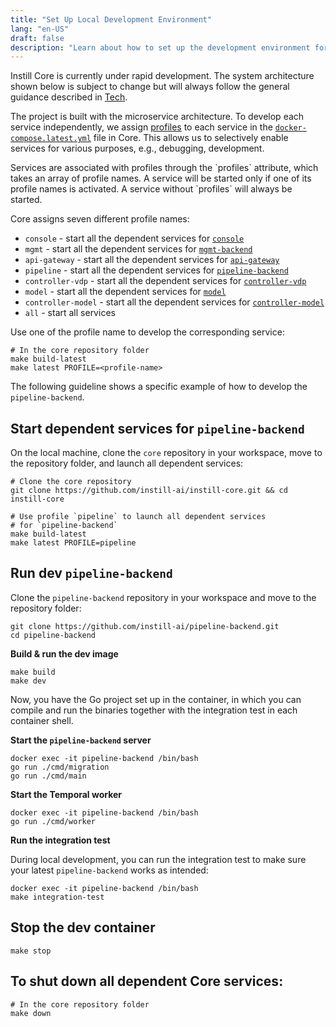 ```yaml
---
title: "Set Up Local Development Environment"
lang: "en-US"
draft: false
description: "Learn about how to set up the development environment for the unstructured data ETL stack Instill Core"
---
```


Instill Core is currently under rapid development.
The system architecture shown below is subject to change but will always follow the general guidance described in [Tech](../../faq#tech).

<div align="center">
  <ZoomableImg
    src="/docs-assets/development/instill-core-architecture.svg"
    alt="The Instill Core system architecture"
    width="600px"
  />
</div>

The project is built with the microservice architecture. To develop each service independently,
we assign [profiles](https://docs.docker.com/compose/profiles) to each service in
the [`docker-compose.latest.yml`](https://github.com/instill-ai/instill-core/blob/main/docker-compose.latest.yml) file in Core.
This allows us to selectively enable services for various purposes, e.g., debugging, development.

<InfoBlock type="info" title="info">
  Services are associated with profiles through the `profiles` attribute, which
  takes an array of profile names. A service will be started only if one of its
  profile names is activated. A service without `profiles` will always be
  started.
</InfoBlock>

Core assigns seven different profile names:

- `console` - start all the dependent services for [`console`](https://github.com/instill-ai/console)
- `mgmt` - start all the dependent services for [`mgmt-backend`](https://github.com/instill-ai/mgmt-backend)
- `api-gateway` - start all the dependent services for [`api-gateway`](https://github.com/instill-ai/api-gateway)
- `pipeline` - start all the dependent services for [`pipeline-backend`](https://github.com/instill-ai/pipeline-backend)
- `controller-vdp` - start all the dependent services for [`controller-vdp`](https://github.com/instill-ai/controller-vdp)
- `model` - start all the dependent services for [`model`](https://github.com/instill-ai/model)
- `controller-model` - start all the dependent services for [`controller-model`](https://github.com/instill-ai/controller-model)
- `all` - start all services

Use one of the profile name to develop the corresponding service:

```shellscript
# In the core repository folder
make build-latest
make latest PROFILE=<profile-name>
```

The following guideline shows a specific example of how to develop the `pipeline-backend`.

## Start dependent services for `pipeline-backend`

On the local machine, clone the `core` repository in your workspace, move to the repository folder, and launch all dependent services:

```shellscript
# Clone the core repository
git clone https://github.com/instill-ai/instill-core.git && cd instill-core

# Use profile `pipeline` to launch all dependent services
# for `pipeline-backend`
make build-latest
make latest PROFILE=pipeline
```

## Run dev `pipeline-backend`

Clone the `pipeline-backend` repository in your workspace and move to the repository folder:

```shellscript
git clone https://github.com/instill-ai/pipeline-backend.git
cd pipeline-backend
```

**Build & run the dev image**

```shellscript
make build
make dev
```

Now, you have the Go project set up in the container, in which you can compile and run the binaries together with the integration test in each container shell.

**Start the `pipeline-backend` server**

```shellscript
docker exec -it pipeline-backend /bin/bash
go run ./cmd/migration
go run ./cmd/main
```

**Start the Temporal worker**

```shellscript
docker exec -it pipeline-backend /bin/bash
go run ./cmd/worker
```

**Run the integration test**

During local development, you can run the integration test to make sure your latest `pipeline-backend` works as intended:

```shellscript
docker exec -it pipeline-backend /bin/bash
make integration-test
```

## Stop the dev container

```shellscript
make stop
```

## To shut down all dependent Core services:

```shellscript
# In the core repository folder
make down
```

